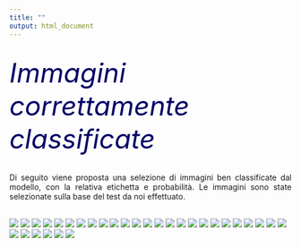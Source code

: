 ```yaml
---
title: ""
output: html_document
---
```


<br />
<font size="8" color=000066>*Immagini correttamente classificate*</font>  

<br />
<div style="text-align: justify">
Di seguito viene proposta una selezione di immagini ben classificate dal modello, con la relativa etichetta e probabilità. Le immagini sono state selezionate sulla base del test da noi effettuato.</div>

<br />
![](photo_good/alp2.jpg)
![](photo_good/baseball2.jpg)
![](photo_good/daisy2.jpg)
![](photo_good/Dv0-937X4AAF54sbis.jpg)
![](photo_good/Dv0kFLoUwAA_uZRbis.jpg)
![](photo_good/Dv0p3ZLWsAA32YRbis.jpg)
![](photo_good/Dv0Yt4EX4AAUP6nbis.jpg)
![](photo_good/Dv1l_cOW0AE2S9zbis.jpg)
![](photo_good/Dv1OhiSWwAI0Z8fbis.jpg)
![](photo_good/Dv1Zuw7WsAA8Y2Rbis.jpg)
![](photo_good/Dv2a3I0VYAAyXibbis.jpg)
![](photo_good/Dv2bJq_X4AEyLu9bis.jpg)
![](photo_good/Dv2Bv-fW0AIzeAIbis.jpg)
![](photo_good/Dv2jJD1X4AEHShFbis.jpg)
![](photo_good/Dv2lq78WsAA3mbfbis.jpg)
![](photo_good/Dv2quMbWsAEiCntbis.jpg)
![](photo_good/.jpg)
![](photo_good/Dv2Rx5bXcAER3A7bis.jpg)
![](photo_good/Dv2T2D-XQAAJOnSbis.jpg)
![](photo_good/Dv3SMuLX0AAXoxpbis.jpg)
![](photo_good/Dv3TjpAX4AAdLpSbis.jpg)
![](photo_good/Dv3TtSsWoAA9J0Kbis.jpg)
![](photo_good/Dv18NENWwAcm7NGbis.jpg)
![](photo_good/Dv19mR2X0AA_uBzbis.jpg)
![](photo_good/DvvwdeCX4AAvKK7bis.jpg)
![](photo_good/DvzXF77UUAEn2zibis.jpg)
![](photo_good/gattobis.jpg)
![](photo_good/guitar2.jpg)
![](photo_good/indian_elephant2.jpg)
![](photo_good/mare2.jpg)
![](photo_good/shoes2.jpg)








